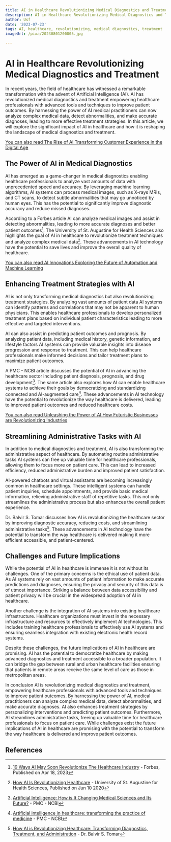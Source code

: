 ```yaml
---
title: AI in Healthcare Revolutionizing Medical Diagnostics and Treatment
description: AI in Healthcare Revolutionizing Medical Diagnostics and Treatment
author: Usf
date: '2023-07-23'
tags: AI, healthcare, revolutionizing, medical diagnostics, treatment
imageUrl: /pixa/20230801200805.jpg

---
```

# AI in Healthcare Revolutionizing Medical Diagnostics and Treatment

In recent years, the field of healthcare has witnessed  a  remarkable transformation with the advent  of Artificial Intelligence  (AI). AI has revolutionized medical diagnostics and treatment empowering healthcare  professionals with advanced tools and techniques to improve patient outcomes. By harnessing the power of AI medical practitioners can now analyze complex medical data, detect abnormalities, and make accurate diagnoses, leading to more  effective treatment  strategies. In this article, we will explore the significant impact of AI in healthcare  and how it is reshaping the  landscape of medical diagnostics and treatment.

[You  can also read The Rise  of AI Transforming  Customer Experience in the Digital Age](The%20Rise%20of%20AI%20Transforming%20Customer%20Experience%20in%20the%20Digital%20Age)


## The Power of AI in Medical Diagnostics

AI has emerged as a game-changer in medical diagnostics enabling healthcare professionals to  analyze vast amounts of data with unprecedented speed and accuracy. By leveraging machine learning algorithms, AI systems can process medical images,  such as X-rays MRIs, and CT  scans, to detect  subtle abnormalities that may go unnoticed by human eyes. This has the potential to significantly improve  diagnostic accuracy and reduce missed diagnoses.

According to  a Forbes article AI can analyze medical images and assist in  detecting abnormalities,  leading to more  accurate diagnoses  and better patient outcomes[^1^]. The University  of St. Augustine for Health Sciences also highlights the goal of AI in healthcare to revolutionize treatment techniques and analyze complex medical data[^2^]. These  advancements in AI technology have the  potential  to save lives and improve the overall quality of healthcare.

[You can also read AI  Innovations Exploring the  Future of Automation and Machine  Learning](AI%20Innovations%20Exploring%20the%20Future%20of%20Automation%20and%20Machine%20Learning)


## Enhancing  Treatment Strategies with AI

AI  is not only transforming medical diagnostics but also revolutionizing treatment strategies. By analyzing vast amounts of patient data AI systems can identify patterns and correlations that may not be apparent to  human physicians. This enables healthcare professionals to develop personalized treatment plans based on individual patient characteristics leading to more effective and targeted interventions.

AI can  also  assist in predicting patient  outcomes and prognosis. By analyzing patient data, including medical history, genetic information, and lifestyle factors AI systems can provide valuable insights into disease progression and response to treatment. This can help healthcare professionals make informed decisions and tailor treatment plans to maximize patient outcomes.

A PMC - NCBI article discusses the potential of AI in advancing the healthcare sector  including patient diagnosis, prognosis, and drug development[^3^].  The same article also  explores how AI can enable healthcare systems  to achieve their goals by democratizing and standardizing connected and AI-augmented  care[^4^]. These advancements in AI technology  have the potential to revolutionize the way  healthcare is delivered, leading to  improved patient outcomes and reduced healthcare costs.

[You can also read Unleashing the Power of  AI How Futuristic Businesses are Revolutionizing Industries](Unleashing%20the%20Power%20of%20AI%20How%20Futuristic%20Businesses%20are%20Revolutionizing%20Industries)


## Streamlining Administrative Tasks with AI

In addition to medical diagnostics and treatment, AI is also transforming the administrative aspect of healthcare. By automating routine  administrative tasks AI systems can free up valuable  time for healthcare professionals, allowing them to focus more on patient care. This can  lead to increased efficiency, reduced administrative burden and improved patient satisfaction.

AI-powered chatbots and virtual assistants are becoming increasingly common in healthcare  settings. These intelligent systems can handle patient inquiries, schedule appointments, and provide basic medical information, relieving administrative staff of repetitive tasks. This  not only  streamlines the  administrative process but also enhances the overall patient experience.

Dr. Balvir S. Tomar discusses how AI is revolutionizing the healthcare sector by improving diagnostic accuracy, reducing costs, and streamlining administrative tasks[^5^]. These  advancements in AI technology have the potential to transform the  way healthcare is delivered making it more efficient accessible, and  patient-centered.

## Challenges and  Future  Implications

While the potential of AI in healthcare is  immense it is not without its challenges. One of the primary concerns is the ethical  use of patient data. As AI systems rely on vast amounts of patient information to make  accurate  predictions and diagnoses,  ensuring the privacy and security  of this data is of  utmost importance. Striking a balance between  data accessibility and patient privacy will be crucial in the widespread adoption of AI in healthcare.

Another challenge is  the  integration  of AI systems into existing healthcare infrastructure. Healthcare organizations must invest in the necessary infrastructure and resources to effectively implement AI technologies. This  includes training healthcare professionals to effectively use AI systems and ensuring seamless integration with existing  electronic health record systems.

Despite these challenges, the future  implications of AI in healthcare are  promising. AI has the potential to democratize healthcare  by making advanced  diagnostics and treatment accessible to a broader population. It can bridge the gap between rural and urban healthcare facilities ensuring that patients in remote  areas receive the same level of care as  those in metropolitan  areas.

In conclusion AI is revolutionizing medical diagnostics  and treatment, empowering healthcare  professionals with  advanced tools and techniques to improve patient outcomes. By harnessing the power of AI, medical practitioners can analyze complex  medical data, detect abnormalities, and make  accurate  diagnoses. AI also enhances treatment strategies  by personalizing interventions and predicting patient outcomes. Furthermore, AI streamlines administrative tasks, freeing up valuable time  for healthcare professionals to focus on patient care. While challenges exist the future implications of AI in healthcare  are promising with the potential  to transform the way healthcare is delivered and  improve patient outcomes.

## References

[^1^]: [19 Ways AI May Soon Revolutionize The  Healthcare Industry](https://www.forbes.com/sites/forbestechcouncil/2023/04/18/19-ways-ai-may-soon-revolutionize-the-healthcare-industry/?sh=24abbc701bb8) -  Forbes, Published on Apr 18, 2023
[^2^]: [How AI  Is Revolutionizing Healthcare](https://www.usa.edu/blog/how-ai-is-revolutionizing-healthcare/) - University of St. Augustine for Health  Sciences, Published on Jun 10 2020
[^3^]:  [Artificial Intelligence: How is It Changing Medical Sciences and Its Future?](https://www.ncbi.nlm.nih.gov/pmc/articles/PMC7640807/) - PMC - NCBI
[^4^]: [Artificial intelligence in healthcare: transforming the practice  of medicine](https://www.ncbi.nlm.nih.gov/pmc/articles/PMC8285156/) - PMC - NCBI
[^5^]: [How AI is Revolutionizing Healthcare: Transforming Diagnostics, Treatment, and Administration](https://drbstomar.com/how-ai-is-revolutionizing-healthcare-transforming-diagnostics-treatment-and-administration/) - Dr. Balvir S. Tomar
[^6^]: [Jaiinfoway's Impact: How AI is Revolutionizing Medical Diagnosis and Treatment in Healthcare](https://www.linkedin.com/pulse/jaiinfoways-impact-how-ai-revolutionizing-medical-diagnosis) - LinkedIn
[^7^]: [The  Growing Impact of AI in Healthcare](https://www.biopharmatrend.com/post/703-the-growing-impact-of-ai-in-healthcare/) - BiopharmaTrend
[^8^]: [AI in Healthcare: Revolutionizing Medical Diagnostics](https://www.onthegotechno.com/2023/07/ai-in-healthcare-revolutionizing.html) -  OnTheGoTechno.com
[^9^]: [Revolutionizing Healthcare: The Impact of  AI on Medical  Diagnoses  and Treatment Decisions](https://www.computer.org/publications/tech-news/community-voices/ai-impact-on-medical-diagnosis-treatment) -  IEEE Computer Society